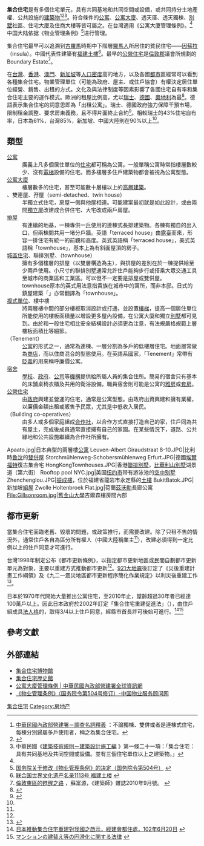 '''集合住宅'''是有多個住宅單元，具有共同基地和共同空間或設備，或共同持分土地產權、公共設施的[[建築物|建築物]]<ref>[http://www.cpami.gov.tw/kids//filesys/file/chinese/house/survey/ph_14_54.doc 中華民國內政部營建署－調查名詞釋義] {{Wayback|url=http://www.cpami.gov.tw/kids//filesys/file/chinese/house/survey/ph_14_54.doc |date=20150923211022 }}：不論獨棟、雙併或者是連棟式住宅，每棟分別歸屬多戶使用者，稱之為集合住宅。</ref><ref name="Y房">{{Cite web |url=https://tw.house.yahoo.com/news/ |title=【名詞解釋】法規－集合住宅 - Yahoo奇摩房地產 |access-date=2015-02-17 |archive-date=2016-10-02 |archive-url=https://web.archive.org/web/20161002023846/https://tw.house.yahoo.com/news/ |dead-url=no }}</ref><ref>中華民國《[http://law.moj.gov.tw/LawClass/LawSingle.aspx?Pcode=D0070115&FLNO=1 建築技術規則－建築設計施工編] {{Wayback|url=http://law.moj.gov.tw/LawClass/LawSingle.aspx?Pcode=D0070115&FLNO=1 |date=20210509043909 }}》第一條二十一項：「集合住宅：具有共同基地及共同空間或設備。並有三個住宅單位以上之建築物。」</ref>。符合條件的[[公寓|公寓]]、[[公寓大廈|公寓大廈]]、透天厝、透天獨棟、[[別墅|別墅]]社區、住宅大廈及住商大樓等皆可屬之。在台灣適用《公寓大廈管理條例》。<ref name="Y房"/>中国大陆依据《物业管理条例》<ref name="物业">[http://www.gov.cn/flfg/2007-08/31/content_733267.htm 国务院关于修改《物业管理条例》的决定（国务院令第504号）] {{Wayback|url=http://www.gov.cn/flfg/2007-08/31/content_733267.htm |date=20201127122841 }} {{zh-cn}}</ref>进行管理。

集合住宅最早可以追溯到[[古羅馬|古羅馬]]時期中下階層[[羅馬人|羅馬人]]所居住的貧民住宅——[[因蘇拉|因蘇拉]]（insula）。中國代表性建築有[[福建土樓|福建土樓]]<ref>[http://whc.unesco.org/en/list/1113 联合国世界文化遗产名录1113号 福建土楼] {{Wayback|url=http://whc.unesco.org/en/list/1113 |date=20181226004014 }} {{en}}</ref>。最早的[[公營住宅|公營住宅]]是[[倫敦郡|倫敦郡]]議會所規劃的Boundary Estate<ref>[http://s2design.com.tw/倫敦東區的甦醒之路/ 倫敦東區的甦醒之路] {{Wayback|url=http://s2design.com.tw/%E5%80%AB%E6%95%A6%E6%9D%B1%E5%8D%80%E7%9A%84%E7%94%A6%E9%86%92%E4%B9%8B%E8%B7%AF/ |date=20200812150801 }}，蘇富源，《建築師》雜誌2010年9月號。 {{zh}}</ref>。

在[[台灣|台灣]]、[[香港|香港]]、[[澳門|澳門]]、[[新加坡|新加坡]]等[[人口密度|人口密度]]高的地方，以及各國[[都市|都市]]區經常可以看到各種集合住宅。物業管理單位（可能為政府、屋主、或住戶協會）有權決定居住單位經營、銷售、出租的方式。文化及與法律制度等因素影響了各國住宅自有率和集合住宅主要的運作模式。歐洲的租屋比例高，尤以[[瑞士|瑞士]]、[[德國|德國]]、[[奧地利|奧地利]]為最<ref name="租房族">{{cite web |language= zh |title= 德國家庭46.7％樂當租房族 |url= http://www.chinatimes.com/newspapers/20140611000424-260114 |author=  |work= 中時電子報 |publisher= 中國時報 |date= 2014-06-11 |accessdate=  |archive-date= 2021-05-09 |archive-url= https://web.archive.org/web/20210509044015/https://www.chinatimes.com/newspapers/20140611000424-260114 |dead-url= no }}</ref>。德語表示集合住宅的詞{{lang|de|Mietshaus}}意思即為「出租公寓」。瑞士、德國政府強力保障干預市場，限制租金調整、要求房東義務，且不得片面終止合約<ref>{{Cite web |url=https://www.youtube.com/watch?v=BLmUZ19ZIB8 |title=2013.04.07文茜世界周報／不是房奴　瑞士人不買房子的故事 - YouTube |access-date=2015-02-17 |archive-date=2021-05-09 |archive-url=https://web.archive.org/web/20210509044242/https://www.youtube.com/watch?v=BLmUZ19ZIB8 |dead-url=no }}</ref>。相較瑞士的43%住宅自有率，日本為61%，台灣85%，新加坡、中國大陸則在90%以上<ref name="租房族"/>。

== 類型 ==
;[[公寓|公寓]]
:廣義上凡多個居住單位的[[住宅|住宅]]都可稱為公寓。一般單稱公寓時常指樓層數較少、沒有[[電梯|電梯]]設備的住宅。而多樓層多住戶建築物都會被視為公寓型態。
;[[公寓大廈|公寓大廈]]
:樓層數多的住宅，甚至可能數十層樓以上的[[高層建築|高層建築]]。
;{{tsl|en|semi-detached|雙併屋}}、雙連屋、孖屋（semi-detached、twin house）
:半獨立式住宅，房屋一側與他屋相連。可能建案最初就是如此設計，或由兩間[[獨立屋|獨立屋]]改建成合併住宅、大宅改成兩戶房屋。
;[[排屋|排屋]]
:有連續的地基，一棟專供一[[戶|戶]]使用的連棟式長排建築物。各棟有獨自的出入口，但兩棟間共用一堵分戶牆。英語「terraced house」由[[露臺|露臺]]而來，形容一排住宅有統一的前觀和高度。英式英語稱「terraced house」，美式英語稱「townhouse」，基本上為有斜面屋頂的房子。
;[[城區住宅|城區住宅]]、聯排別墅、{{tsl|en|townhouse|鎮屋}}（townhouse）
:擁有多個樓層的排屋（以雙層構造為主），與排屋的差別在於一棟提供給至少兩戶使用。小尺寸的聯排別墅通常允許住戶能夠步行或搭乘大眾交通工具至城市的商業區和工業區。可以但不一定要是排屋或雙併屋。
:townhouse原本的英式用法意指貴族在城市中的寓所，而非本邸。日式的鎮屋建築「{{tsl|ja|長屋}}」亦常翻譯為「townhouse」。
;[[複式單位|複式單位]]、樓中樓
:將兩層樓中間的部分樓板取消設計或打通，並設置[[樓梯|樓梯]]，提高一個居住單位所能使用的樓板面積量以增設更多屋內設備，在公寓大廈和獨立[[別墅|別墅]]都可見到。由於和一般住宅相比安全結構設計必須更為注意，有法規嚴格規範上層樓板面積比等細節。
;{{link-en|集體住宅|Tenement}}（Tenement）
:[[公寓|公寓]]的形式之一，通常為連棟、一層分割為多戶的低樓層住宅。地面層常做為[[商店|商店]]，而以住商混合的型態使用。在英語系國家，「Tenement」常帶有[[貶義|貶義]]的用來稱呼廉價公寓。
;[[宿舍|宿舍]]
:[[學校|學校]]、[[政府|政府]]、[[公司|公司]]等[[機構|機構]]提供給所屬人員的集合住所。簡易的宿舍只有基本的床舖桌椅衣櫃及共用的衛浴設備，職員宿舍則可能是公寓的[[雅房|雅房]]或[[套房|套房]]。
;[[公營住宅|公營住宅]]
:由[[政府|政府]]興建並營運的住宅，通常是公寓型態。由政府出資興建和擁有業權，以廉價金額出租或販售予民眾，尤其是中低收入居民。
;{{tsl|en|Building co-operatives|合作式公寓}}（Building co-operatives）
:由多人或多個家庭組成[[合作社|合作社]]，以合作方式直接打造自己的家，住戶同為共有屋主，完成後成員通常直接擁有自己的家園。在某些情況下，道路、公共綠地和公共設施繼續為合作社所擁有。

<gallery>
Apaato.jpg|日本典型的兩層樓[[公寓|公寓]]
Leuven-Albert Giraudstraat 8-10.JPG|比利時[[魯汶|魯汶]]的[[雙併屋|雙併屋]]
Storchmühlenweg-Schobersmühlenweg Erfurt.JPG|德國[[埃爾福特|埃爾福特]]復古集合宅
HongKongTownhouses.JPG|香港[[聯排別墅|聯排別墅]]，[[比華利山別墅|比華利山別墅]]湖景道（第六街）
Rooftop pool NYC.jpg|美国[[纽约市|纽约市]]带有游泳池的[[空中别墅|空中别墅]]
Zhenchenglou.JPG|[[洪坑土樓群|振成樓]]，位於福建省龍岩市永定縣的[[土樓|土樓]]
BukitBatok.JPG|新加坡[[組屋|組屋]]
Zwolle Holtenbroek Flat.jpg|荷蘭[[茲沃勒|茲沃勒]]長廊公寓
File:Gillsonroom.jpg|[[舊金山大學|舊金山大學]]吉爾森樓{{tsl|ja|学生寮|學生宿舍}}房間內部
</gallery>

== 都市更新 ==
{{main|都市更新}}
當集合住宅面臨老舊、毀壞的問題，或政策推行，而需要改建。除了只租不售的情況外，通常住戶各自為區分所有權人（中國大陸稱業主<ref name="物业"/>），改建必須得到一定比例以上的住戶同意才可進行。

台灣1998年制定公布《都市更新條例》，以指定都市更新地區或民間自劃都市更新單元為對象，主要以重建方式推動都市更新<ref name="經建會"/>。[[921大地震|921大地震]]後訂定了《災後重建計畫工作綱領》及《九二一震災地區都市更新程序簡化作業規定》以利災後重建工作<ref>{{Cite web |url=http://www.taiwan921.lib.ntu.edu.tw/newpdf/ST044.html |title=集合住宅自力更新重建之民間經驗 |access-date=2015-02-17 |archive-date=2016-03-04 |archive-url=https://web.archive.org/web/20160304121330/http://www.taiwan921.lib.ntu.edu.tw/newpdf/ST044.html |dead-url=no }}</ref>。

日本於1970年代開始大量推出公寓住宅，至2010年止，屋齡超過30年者已經達100萬戶以上。因此日本政府於2002年訂定「集合住宅重建促進法」（{{lang|ja|マンションの建替え等の円滑化に関する法律}}），由住戶組成具[[法人|法人格]]的{{nihongo|重建協會|マンション建替組合}}，取得3/4以上住戶同意，經縣市首長許可後始可進行。<ref name="經建會">[http://www.ndc.gov.tw/dn.aspx?uid=13154 日本推動集合住宅重建對我國之啟示，經建會都住處，102年6月20日] {{webarchive|url=https://web.archive.org/web/20150217170423/http://www.ndc.gov.tw/dn.aspx?uid=13154 |date=2015-02-17 }}</ref><ref>[http://law.e-gov.go.jp/htmldata/H14/H14HO078.html マンションの建替え等の円滑化に関する法律] {{Wayback|url=http://law.e-gov.go.jp/htmldata/H14/H14HO078.html |date=20150210070729 }} {{ja}}</ref>

==參考文獻==
{{reflist|2}}

== 外部連結 ==
*[https://web.archive.org/web/20150216082536/http://www.housing-museum.com/ 集合住宅博物館] {{ja}}
*[http://www.ur-net.go.jp/rd/history/ 集合住宅歴史館] {{Wayback|url=http://www.ur-net.go.jp/rd/history/ |date=20210519100303 }} {{ja}}
*[http://www.cpami.gov.tw/chinese/index.php?option=com_content&view=article&id=10472&Itemid=100 公寓大廈管理條例 | 中華民國內政部營建署全球資訊網] {{Wayback|url=http://www.cpami.gov.tw/chinese/index.php?option=com_content&view=article&id=10472&Itemid=100 |date=20170912070955 }} {{zh-tw}}
*[https://web.archive.org/web/20150219143120/http://www.wyfwgw.com/laws/5.html 《物业管理条例》（国务院令第504号修订）-中国物业服务顾问网] {{zh-cn}}

[[Category:集合住宅|]]
[[Category:房地产|Category:房地产]]